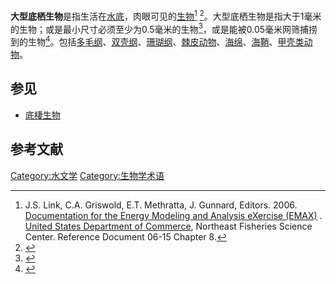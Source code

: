 '''大型底栖生物'''是指生活在[[海底生物界|水底]]，肉眼可见的[[生物|生物]]<ref name="emax_doc">J.S. Link, C.A. Griswold, E.T. Methratta, J. Gunnard, Editors. 2006. [http://www.nefsc.noaa.gov/publications/crd/crd0615/pdfs/8.pdf Documentation for the Energy Modeling and Analysis eXercise (EMAX)] {{Wayback|url=http://www.nefsc.noaa.gov/publications/crd/crd0615/pdfs/8.pdf |date=20130227051939 }}. [[美国商务部|United States Department of Commerce]], Northeast Fisheries Science Center. Reference Document 06-15 Chapter 8.</ref> <ref name="mondo-macro">{{Cite web|title=Macrobenthos definition|url=http://www.mondofacto.com/facts/dictionary?macrobenthos|accessdate=2011-01-26|date=9 Oct 1997|publisher=Mondofacto|archiveurl=https://www.webcitation.org/6HaPTszO6?url=http://www.mondofacto.com/facts/dictionary?macrobenthos|archivedate=2013-06-23|dead-url=yes}}</ref>。大型底栖生物是指大于1毫米的生物；或是最小尺寸必须至少为0.5毫米的生物<ref name="sci-macro">{{Cite web|title=Macrobenthos definition|url=http://www.science-dictionary.com/definition/macrobenthos.html|accessdate=2011-01-26|work=Science-Dictionary.com|archiveurl=https://web.archive.org/web/20110716014838/http://www.science-dictionary.com/definition/macrobenthos.html|archivedate=2011-07-16|dead-url=no}}</ref>，或是能被0.05毫米网筛捕捞到的生物<ref>{{cite journal |last1=Lufei |first1=Yang |last2=Linlin |first2=Chen |last3=Xiaojing |first3=Li |last4=Zhengquan |first4=Zhou |last5=Bo |first5=Liu |last6=Bo |first6=Song |last7=Bingjun |first7=Li |last8=Baoquan |first8=Li |title=Effect of seasonal hypoxia on macrobenthic communities in the Muping Marine Ranch, Yantai, China |journal=Biodiversity Science |date=2019 |volume=27 |issue=2 |pages=200–210 |doi=10.17520/biods.2019012}}</ref>。包括[[多毛纲|多毛纲]]、[[双壳纲|双壳纲]]、[[珊瑚纲|珊瑚纲]]、[[棘皮动物|棘皮动物]]、[[多孔动物门|海绵]]、[[海鞘纲|海鞘]]、[[甲殼亞門|甲壳类动物]]。

==参见==
* [[底棲生物|底棲生物]]

== 参考文献 ==
<references />
{{规范控制}}
[[Category:水文学|Category:水文学]]
[[Category:生物学术语|Category:生物学术语]]